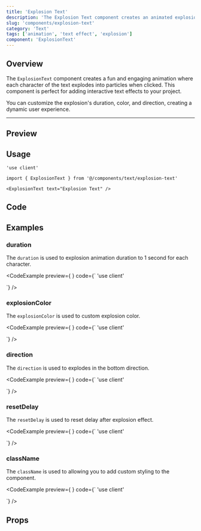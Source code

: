 ```yaml
---
title: 'Explosion Text'
description: 'The Explosion Text component creates an animated explosion effect when clicked, where characters scatter and reassemble. Customize the animation speed, color, direction, and more for a unique experience.'
slug: 'components/explosion-text'
category: 'Text'
tags: ['animation', 'text effect', 'explosion']
component: 'ExplosionText'
---
```


## Overview

The `ExplosionText` component creates a fun and engaging animation where each character of the text explodes into particles when clicked. This component is perfect for adding interactive text effects to your project.

You can customize the explosion's duration, color, and direction, creating a dynamic user experience.

---


## Preview

<PreviewComponent>
  <ExplosionText text="Explosion Text" />
</PreviewComponent>

## Usage

```tsx
'use client'

import { ExplosionText } from '@/components/text/explosion-text'

<ExplosionText text="Explosion Text" />
```

## Code

<CodeSnippet componentPath="./src/components/text/explosion-text.tsx" />

## Examples

### duration

The `duration` is used to explosion animation duration to 1 second for each character.

<CodeExample
  preview={ <ExplosionText text="Explosion Duration" duration={1.0} /> }
  code={`
  'use client'
  

  <ExplosionText text="Explosion Duration" duration={1.0} />
  `}
/>

### explosionColor

The `explosionColor` is used to custom explosion color.

<CodeExample
  preview={ <ExplosionText text="Explosion Color" explosionColor="#ff6347" /> }
  code={`
  'use client'
  

  <ExplosionText text="Explosion Color" explosionColor="#ff6347" />
  `}
/>

### direction

The `direction` is used to explodes in the bottom direction.

<CodeExample
  preview={ <ExplosionText text="Explosion Bottom" direction="bottom" /> }
  code={`
  'use client'
  

  <ExplosionText text="Explosion Bottom" direction="bottom" />
  `}
/>

### resetDelay

The `resetDelay` is used to reset delay after explosion effect.

<CodeExample
  preview={ <ExplosionText text="Explosion Reset Delay" resetDelay={1500} /> }
  code={`
  'use client'
  

  <ExplosionText text="Explosion Reset Delay" resetDelay={1500} />
  `}
/>

### className

The `className` is used to allowing you to add custom styling to the component.

<CodeExample
  preview={ <ExplosionText text="Explosion Text Color" className="text-gray-600" /> }
  code={`
  'use client'
  

  <ExplosionText text="Explosion Color" className="text-gray-600" />
  `}
/>


## Props

<AutoTypeTable
  path="./src/components/text/explosion-text.tsx"
  name="ExplosionTextProps"
/>